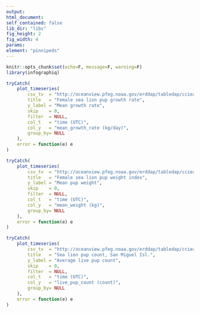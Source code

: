```yaml
---
output:
html_document:
self_contained: false
lib_dir: "libs"
fig_height: 2
fig_width: 4
params:
element: "pinnipeds"
---
```


```r
knitr::opts_chunk$set(echo=F, message=F, warning=F)
library(infographiq)
```

<base target="_parent">

```r
tryCatch(
    plot_timeseries(
        csv_tv  = "http://oceanview.pfeg.noaa.gov/erddap/tabledap/cciea_MM_pup_count.csvp?time,mean_growth_rate",
        title   = "Female sea lion pup growth rate",
        y_label = "Mean growth rate",
        skip    = 0,
        filter  = NULL,
        col_t   = "time (UTC)",
        col_y   = "mean_growth_rate (kg/day)",
        group_by= NULL
    ),
    error = function(e) e
)
```

```r
tryCatch(
    plot_timeseries(
        csv_tv  = "http://oceanview.pfeg.noaa.gov/erddap/tabledap/cciea_MM_pup_count.csvp?time,mean_weight",
        title   = "Female sea lion pup weight index",
        y_label = "Mean pup weight",
        skip    = 0,
        filter  = NULL,
        col_t   = "time (UTC)",
        col_y   = "mean_weight (kg)",
        group_by= NULL
    ),
    error = function(e) e
)
```

```r
tryCatch(
    plot_timeseries(
        csv_tv  = "http://oceanview.pfeg.noaa.gov/erddap/tabledap/cciea_MM_pup_count.csvp?time,live_pup_count",
        title   = "Sea lion pup count, San Miguel Isl.",
        y_label = "Average live pup count",
        skip    = 0,
        filter  = NULL,
        col_t   = "time (UTC)",
        col_y   = "live_pup_count (count)",
        group_by= NULL
    ),
    error = function(e) e
)
```
